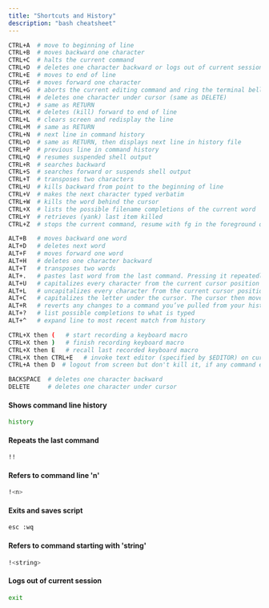 ```yaml
---
title: "Shortcuts and History"
description: "bash cheatsheet"
---
```



<RollButton />

```bash
CTRL+A  # move to beginning of line
CTRL+B  # moves backward one character
CTRL+C  # halts the current command
CTRL+D  # deletes one character backward or logs out of current session, similar to exit
CTRL+E  # moves to end of line
CTRL+F  # moves forward one character
CTRL+G  # aborts the current editing command and ring the terminal bell
CTRL+H  # deletes one character under cursor (same as DELETE)
CTRL+J  # same as RETURN
CTRL+K  # deletes (kill) forward to end of line
CTRL+L  # clears screen and redisplay the line
CTRL+M  # same as RETURN
CTRL+N  # next line in command history
CTRL+O  # same as RETURN, then displays next line in history file
CTRL+P  # previous line in command history
CTRL+Q  # resumes suspended shell output
CTRL+R  # searches backward
CTRL+S  # searches forward or suspends shell output
CTRL+T  # transposes two characters
CTRL+U  # kills backward from point to the beginning of line
CTRL+V  # makes the next character typed verbatim
CTRL+W  # kills the word behind the cursor
CTRL+X  # lists the possible filename completions of the current word
CTRL+Y  # retrieves (yank) last item killed
CTRL+Z  # stops the current command, resume with fg in the foreground or bg in the background

ALT+B   # moves backward one word
ALT+D   # deletes next word
ALT+F   # moves forward one word
ALT+H   # deletes one character backward
ALT+T   # transposes two words
ALT+.   # pastes last word from the last command. Pressing it repeatedly traverses through command history.
ALT+U   # capitalizes every character from the current cursor position to the end of the word
ALT+L   # uncapitalizes every character from the current cursor position to the end of the word
ALT+C   # capitalizes the letter under the cursor. The cursor then moves to the end of the word.
ALT+R   # reverts any changes to a command you’ve pulled from your history if you’ve edited it.
ALT+?   # list possible completions to what is typed
ALT+^   # expand line to most recent match from history

CTRL+X then (   # start recording a keyboard macro
CTRL+X then )   # finish recording keyboard macro
CTRL+X then E   # recall last recorded keyboard macro
CTRL+X then CTRL+E   # invoke text editor (specified by $EDITOR) on current command line then execute resultes as shell commands
CTRL+A then D  # logout from screen but don't kill it, if any command exist, it will continue

BACKSPACE  # deletes one character backward
DELETE     # deletes one character under cursor
```

#### Shows command line history

```bash
history
```

#### Repeats the last command

```bash
!!
```

#### Refers to command line 'n'

```bash
!<n>
```

#### Exits and saves script

```bash
esc :wq
```

#### Refers to command starting with 'string'

```bash
!<string>
```

#### Logs out of current session

```bash
exit
```
